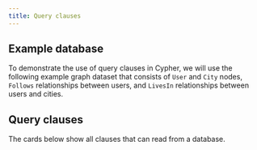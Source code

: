 ```yaml
---
title: Query clauses
---
```



## Example database

To demonstrate the use of query clauses in Cypher, we will use the following example graph dataset that
consists of `User` and `City` nodes, `Follows` relationships between users,
and `LivesIn` relationships between users and cities.

<LinkCard
  title="Example database"
  href="/cypher/query-clauses/example-database"
/>

## Query clauses

The cards below show all clauses that can read from a database.

<CardGrid>
  <LinkCard
    title="MATCH"
    href="/cypher/query-clauses/match"
  />
  <LinkCard
    title="OPTIONAL MATCH"
    href="/cypher/query-clauses/optional-match"
  />
  <LinkCard
    title="WHERE"
    href="/cypher/query-clauses/where"
  />
  <LinkCard
    title="WITH"
    href="/cypher/query-clauses/with"
  />
  <LinkCard
    title="RETURN"
    href="/cypher/query-clauses/return"
  />
  <LinkCard
    title="ORDER BY"
    href="/cypher/query-clauses/order-by"
  />
  <LinkCard
    title="SKIP"
    href="/cypher/query-clauses/skip"
  />
  <LinkCard
    title="LIMIT"
    href="/cypher/query-clauses/limit"
  />
  <LinkCard
    title="UNION"
    href="/cypher/query-clauses/union"
  />
  <LinkCard
    title="UNWIND"
    href="/cypher/query-clauses/unwind"
  />
  <LinkCard
    title="CALL"
    href="/cypher/query-clauses/call"
  />
</CardGrid>



